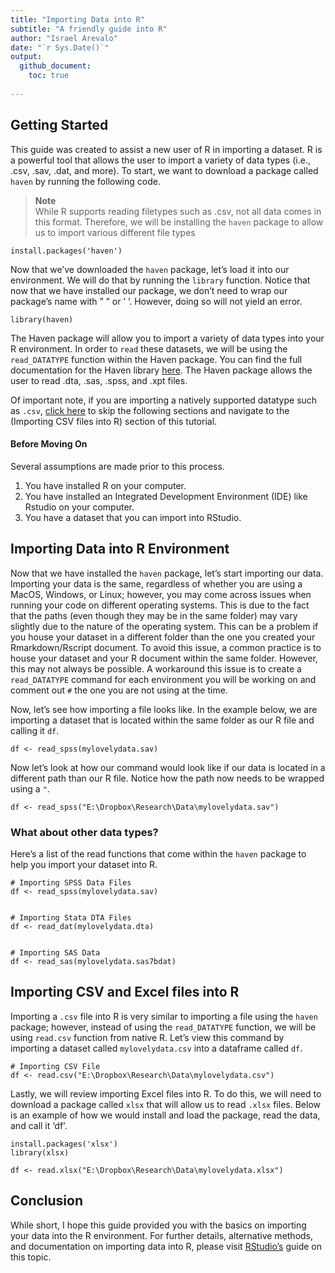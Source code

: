 ```yaml
---
title: "Importing Data into R"
subtitle: "A friendly guide into R"
author: "Israel Arevalo"
date: "`r Sys.Date()`"
output: 
  github_document:
    toc: true
    
---
```



## Getting Started

This guide was created to assist a new user of R in importing a dataset. R is a powerful tool that allows the user to import a variety of data types (i.e., .csv, .sav, .dat, and more). To start, we want to download a package called `haven` by running the following code. 

> **Note** \n\
> While R supports reading filetypes such as .csv, not all data comes in this format. Therefore, we will be installing the `haven` package to allow us to import various different file types

```
install.packages('haven')
```

Now that we've downloaded the `haven` package, let's load it into our environment. We will do that by running the `library` function. Notice that now that we have installed our package, we don't need to wrap our package's name with " " or ' '. However, doing so will not yield an error.

```
library(haven)
```

The Haven package will allow you to import a variety of data types into your R environment. In order to `read` these datasets, we will be using the `read_DATATYPE` function within the Haven package. You can find the full documentation for the Haven library [here](https://cran.r-project.org/web/packages/haven/haven.pdf). The Haven package allows the user to read .dta, .sas, .spss, and .xpt files. 

Of important note, if you are importing a natively supported datatype such as `.csv`, [click here](#importing-csv-files-into-r) to skip the following sections and navigate to the (Importing CSV files into R) section of this tutorial.


#### Before Moving On

Several assumptions are made prior to this process. 

1. You have installed R on your computer.
2. You have installed an Integrated Development Environment (IDE) like Rstudio on your computer.
3. You have a dataset that you can import into RStudio.



## Importing Data into R Environment

Now that we have installed the `haven` package, let's start importing our data. Importing your data is the same, regardless of whether you are using a MacOS, Windows, or Linux; however, you may come across issues when running your code on different operating systems. This is due to the fact that the paths (even though they may be in the same folder) may vary slightly due to the nature of the operating system. This can be a problem if you house your dataset in a different folder than the one you created your Rmarkdown/Rscript document. To avoid this issue, a common practice is to house your dataset and your R document within the same folder. However, this may not always be possible. A workaround this issue is to create a `read_DATATYPE` command for each environment you will be working on and comment out `#` the one you are not using at the time. 

Now, let's see how importing a file looks like. In the example below, we are importing a dataset that is located within the same folder as our R file and calling it `df`.

```
df <- read_spss(mylovelydata.sav)
```

Now let's look at how our command would look like if our data is located in a different path than our R file. Notice how the path now needs to be wrapped using a `"`. 

```
df <- read_spss("E:\Dropbox\Research\Data\mylovelydata.sav")
```

### What about other data types?

Here's a list of the read functions that come within the `haven` package to help you import your dataset into R.


```
# Importing SPSS Data Files
df <- read_spss(mylovelydata.sav)


# Importing Stata DTA Files
df <- read_dat(mylovelydata.dta)


# Importing SAS Data
df <- read_sas(mylovelydata.sas7bdat)
```

## Importing CSV and Excel files into R

Importing a `.csv` file into R is very similar to importing a file using the `haven` package; however, instead of using the `read_DATATYPE` function, we will be using `read.csv` function from native R. Let's view this command by importing a dataset called `mylovelydata.csv` into a dataframe called `df`.

```
# Importing CSV File
df <- read.csv("E:\Dropbox\Research\Data\mylovelydata.csv")
```

Lastly, we will review importing Excel files into R. To do this, we will need to download a package called `xlsx` that will allow us to read `.xlsx` files. Below is an example of how we would install and load the package, read the data, and call it 'df'. 

```
install.packages('xlsx')
library(xlsx)

df <- read.xlsx("E:\Dropbox\Research\Data\mylovelydata.xlsx")

```

## Conclusion

While short, I hope this guide provided you with the basics on importing your data into the R environment. For further details, alternative methods, and documentation on importing data into R, please visit [RStudio's](https://support.rstudio.com/hc/en-us/articles/218611977-Importing-Data-with-the-RStudio-IDE) guide on this topic.

